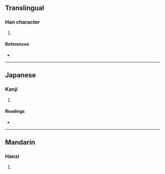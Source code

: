{{character info/new}}
==Translingual==

===Han character===
{{Han char|rn=10|rad=儿|as=05|sn=7|four=|canj=MYMU|ids=⿸厂𠑷 <small>(G)</small>,⿸𠂆𠑷 <small>(TJ)</small>}}

# {{defn|Han|sort=儿05}}

====References====
* {{Han ref|kx=0125.010|dkj=01362|dj=0265.030|hdz=10070.010|uh=514F|ud=20815}}

----

==Japanese==

===Kanji===
{{ja-kanji|grade=|rs=儿05}}

# {{defn|lang=ja|sort=儿05}}

====Readings====
* {{ja-readings|on=[[ちょう]] (chō)|kun=[[ながい]] (nagai), [[おさ]] (osa)}}

----

==Mandarin==

===Hanzi===
{{cmn-hanzi|pin=[[cháng]] ([[chang2]])|wg=ch'ang<sup>2</sup>}}

# {{defn|lang=cmn|sort=儿05}}